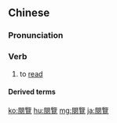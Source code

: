{{also|阅览}}
==Chinese==
{{zh-forms|s=阅览}}

===Pronunciation===
{{zh-pron
|m=yuèlǎn
|c=jyut6 laam5
|mn=qz:iat-lám/tw,xm:ia̍t-lám/tw,zz:oa̍t-lám
|cat=v
}}

===Verb===
{{zh-verb}}

# to [[read]]

====Derived terms====
{{zh-der|閱覽室}}

[[ko:閱覽]]
[[hu:閱覽]]
[[mg:閱覽]]
[[ja:閱覽]]